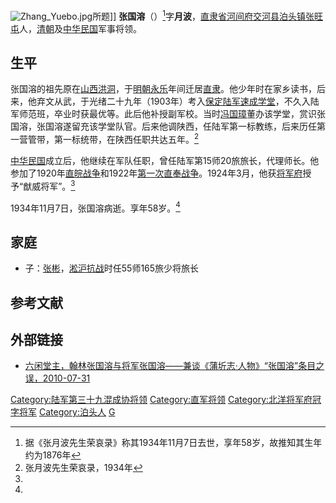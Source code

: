 [[File:Zhang_Yuebo.jpg|thumb]]所题]]
'''张国溶'''（{{bd|1870年代|约1876年|1934年|11月7日}}）<ref>据《张月波先生荣哀录》称其1934年11月7日去世，享年58岁，故推知其生年约为1876年</ref>字'''月波'''，[[直隶省|直隶省]][[河间府|河间府]][[交河县_(金朝)|交河县]][[泊头镇|泊头镇]][[张旺屯|张旺屯]]人，[[清朝|清朝]]及[[中华民国|中华民国]]军事将领。

==生平==
张国溶的祖先原在[[山西|山西]][[洪洞|洪洞]]，于[[明朝|明朝]][[永乐_(明朝)|永乐]]年间迁居[[直隶|直隶]]。他少年时在家乡读书，后来，他弃文从武，于光绪二十九年（1903年）考入[[保定陆军速成学堂|保定陆军速成学堂]]，不久入陆军师范班，卒业时获最优等。此后他补授副军校。当时[[冯国璋|冯国璋]]董办该学堂，赏识张国溶，张国溶遂留充该学堂队官。后来他调陕西，任陆军第一标教练，后来历任第一营管带，第一标统带，在陕西任职共达五年。<ref name=ral>张月波先生荣哀录，1934年</ref>

[[中华民国|中华民国]]成立后，他继续在军队任职，曾任陆军第15师20旅旅长，代理师长。他参加了1920年[[直皖战争|直皖战争]]和1922年[[第一次直奉战争|第一次直奉战争]]。1924年3月，他获[[北洋将军府|将军府]]授予“猷威将军”。<ref name=ral/>

1934年11月7日，张国溶病逝。享年58岁。<ref name=ral/>

==家庭==
*子：[[张彬_(国军)|张彬]]，[[淞沪抗战|淞沪抗战]]时任55师165旅少将旅长

==参考文献==
{{reflist}}

==外部链接==
*[https://web.archive.org/web/20140202144820/http://blog.sina.com.cn/s/blog_4d53bec90100k65k.html 六闲堂主，翰林张国溶与将军张国溶——兼谈《蒲圻志·人物》“张国溶”条目之误，2010-07-31]

{{中國軍事人物小作品}}
{{DEFAULTSORT:Zhang张}}

[[Category:陆军第三十九混成协将领|Category:陆军第三十九混成协将领]]
[[Category:直军将领|Category:直军将领]]
[[Category:北洋将军府冠字将军|Category:北洋将军府冠字将军]]
[[Category:泊头人|Category:泊头人]]
[[Category:张姓|G]]